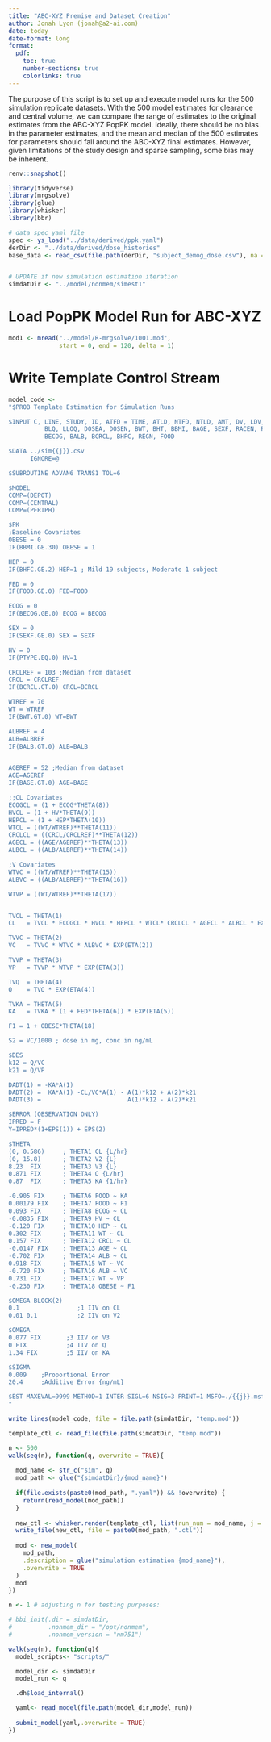 ```yaml
---
title: "ABC-XYZ Premise and Dataset Creation"
author: Jonah Lyon (jonah@a2-ai.com)
date: today
date-format: long
format:
  pdf:
    toc: true
    number-sections: true
    colorlinks: true
---
```


The purpose of this script is to set up and execute model runs for the 500 simulation replicate datasets.  With the 500 model estimates for clearance and central volume, we can compare the range of estimates to the original estimates from the ABC-XYZ PopPK model.  Ideally, there should be no bias in the parameter estimates, and the mean and median of the 500 estimates for parameters should fall around the ABC-XYZ final estimates. However, given limitations of the study design and sparse sampling, some bias may be inherent.

```r
renv::snapshot()
```


```r
library(tidyverse)
library(mrgsolve)
library(glue)
library(whisker)
library(bbr)

# data spec yaml file
spec <- ys_load("../data/derived/ppk.yaml")
derDir <- "../data/derived/dose_histories"
base_data <- read_csv(file.path(derDir, "subject_demog_dose.csv"), na = ".")


# UPDATE if new simulation estimation iteration
simdatDir <- "../model/nonmem/simest1"

```

# Load PopPK Model Run for ABC-XYZ
```r
mod1 <- mread("../model/R-mrgsolve/1001.mod", 
              start = 0, end = 120, delta = 1)

```

# Write Template Control Stream
```r
model_code <- 
"$PROB Template Estimation for Simulation Runs

$INPUT C, LINE, STUDY, ID, ATFD = TIME, ATLD, NTFD, NTLD, AMT, DV, LDV, EVID, CMT, MDV,
          BLQ, LLOQ, DOSEA, DOSEN, BWT, BHT, BBMI, BAGE, SEXF, RACEN, PTYPE, 
          BECOG, BALB, BCRCL, BHFC, REGN, FOOD

$DATA ../sim{{j}}.csv
      IGNORE=@

$SUBROUTINE ADVAN6 TRANS1 TOL=6

$MODEL
COMP=(DEPOT)
COMP=(CENTRAL)
COMP=(PERIPH)

$PK
;Baseline Covariates
OBESE = 0
IF(BBMI.GE.30) OBESE = 1

HEP = 0
IF(BHFC.GE.2) HEP=1 ; Mild 19 subjects, Moderate 1 subject

FED = 0
IF(FOOD.GE.0) FED=FOOD

ECOG = 0
IF(BECOG.GE.0) ECOG = BECOG

SEX = 0
IF(SEXF.GE.0) SEX = SEXF

HV = 0
IF(PTYPE.EQ.0) HV=1

CRCLREF = 103 ;Median from dataset
CRCL = CRCLREF
IF(BCRCL.GT.0) CRCL=BCRCL

WTREF = 70
WT = WTREF
IF(BWT.GT.0) WT=BWT

ALBREF = 4
ALB=ALBREF
IF(BALB.GT.0) ALB=BALB


AGEREF = 52 ;Median from dataset
AGE=AGEREF
IF(BAGE.GT.0) AGE=BAGE

;;CL Covariates
ECOGCL = (1 + ECOG*THETA(8))
HVCL = (1 + HV*THETA(9))
HEPCL = (1 + HEP*THETA(10))
WTCL = ((WT/WTREF)**THETA(11))
CRCLCL = ((CRCL/CRCLREF)**THETA(12))
AGECL = ((AGE/AGEREF)**THETA(13))
ALBCL = ((ALB/ALBREF)**THETA(14))

;V Covariates
WTVC = ((WT/WTREF)**THETA(15))
ALBVC = ((ALB/ALBREF)**THETA(16))

WTVP = ((WT/WTREF)**THETA(17))


TVCL = THETA(1)
CL   = TVCL * ECOGCL * HVCL * HEPCL * WTCL* CRCLCL * AGECL * ALBCL * EXP(ETA(1))

TVVC = THETA(2)
VC   = TVVC * WTVC * ALBVC * EXP(ETA(2))

TVVP = THETA(3)
VP   = TVVP * WTVP * EXP(ETA(3))

TVQ  = THETA(4)
Q    = TVQ * EXP(ETA(4))

TVKA = THETA(5)
KA   = TVKA * (1 + FED*THETA(6)) * EXP(ETA(5))

F1 = 1 + OBESE*THETA(18)

S2 = VC/1000 ; dose in mg, conc in ng/mL

$DES
k12 = Q/VC
k21 = Q/VP

DADT(1) = -KA*A(1)
DADT(2) =  KA*A(1) -CL/VC*A(1) - A(1)*k12 + A(2)*k21
DADT(3) =                        A(1)*k12 - A(2)*k21

$ERROR (OBSERVATION ONLY)
IPRED = F
Y=IPRED*(1+EPS(1)) + EPS(2)

$THETA
(0, 0.586)     ; THETA1 CL {L/hr}
(0, 15.8)      ; THETA2 V2 {L}
8.23  FIX      ; THETA3 V3 {L}
0.871 FIX      ; THETA4 Q {L/hr}
0.87  FIX      ; THETA5 KA {1/hr}

-0.905 FIX     ; THETA6 FOOD ~ KA 
0.00179 FIX    ; THETA7 FOOD ~ F1
0.093 FIX      ; THETA8 ECOG ~ CL
-0.0835 FIX    ; THETA9 HV ~ CL
-0.120 FIX     ; THETA10 HEP ~ CL
0.302 FIX      ; THETA11 WT ~ CL
0.157 FIX      ; THETA12 CRCL ~ CL
-0.0147 FIX    ; THETA13 AGE ~ CL
-0.702 FIX     ; THETA14 ALB ~ CL
0.918 FIX      ; THETA15 WT ~ VC
-0.720 FIX     ; THETA16 ALB ~ VC
0.731 FIX      ; THETA17 WT ~ VP
-0.230 FIX     ; THETA18 OBESE ~ F1

$OMEGA BLOCK(2)
0.1                ;1 IIV on CL
0.01 0.1           ;2 IIV on V2

$OMEGA
0.077 FIX       ;3 IIV on V3
0 FIX           ;4 IIV on Q
1.34 FIX        ;5 IIV on KA

$SIGMA
0.009    ;Proportional Error
20.4     ;Additive Error {ng/mL}

$EST MAXEVAL=9999 METHOD=1 INTER SIGL=6 NSIG=3 PRINT=1 MSFO=./{{j}}.msf
"

write_lines(model_code, file = file.path(simdatDir, "temp.mod"))


```


```r

template_ctl <- read_file(file.path(simdatDir, "temp.mod"))

n <- 500
walk(seq(n), function(q, overwrite = TRUE){
  
  mod_name <- str_c("sim", q)
  mod_path <- glue("{simdatDir}/{mod_name}")
  
  if(file.exists(paste0(mod_path, ".yaml")) && !overwrite) {
    return(read_model(mod_path))
  }
  
  new_ctl <- whisker.render(template_ctl, list(run_num = mod_name, j = q))
  write_file(new_ctl, file = paste0(mod_path, ".ctl"))
  
  mod <- new_model(
    mod_path,
    .description = glue("simulation estimation {mod_name}"),
    .overwrite = TRUE
  )
  mod
})

```

```r

n <- 1 # adjusting n for testing purposes:

# bbi_init(.dir = simdatDir,
#          .nonmem_dir = "/opt/nonmem",
#          .nonmem_version = "nm751")

walk(seq(n), function(q){
  model_scripts<- "scripts/"

  model_dir <- simdatDir
  model_run <- q

  .dh$load_internal()

  yaml<- read_model(file.path(model_dir,model_run))
  
  submit_model(yaml,.overwrite = TRUE)
})


```



